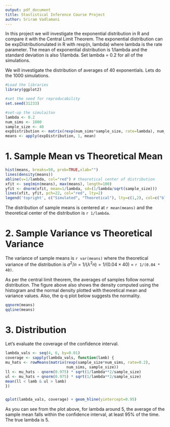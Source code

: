```yaml
---
output: pdf_document
title: Stastistical Inference Course Project
author: Sriram Vadlamani
---
```


In this project we will investigate the exponential distribution in R and compare it with the 
Central Limit Theorem. The exponential distribution can be expDistributionulated in R with rexp(n, lambda) 
where lambda is the rate parameter. The mean of exponential distribution is 1/lambda and the standard deviation 
is also 1/lambda. Set lambda = 0.2 for all of the simulations.

We will investigate the distribution of averages of 40 exponentials. Lets do the 1000 simulations. 


```r
#Load the libraries
library(ggplot2)

#set the seed for reproducability
set.seed(31233)

#set-up the simulaiton
lambda <- 0.2
num_sims <- 1000
sample_size <- 40
expDistribution <- matrix(rexp(num_sims*sample_size, rate=lambda), num_sims, sample_size)
means <- apply(expDistribution, 1, mean)

```

# 1. Sample Mean vs Theoretical Mean

```r

hist(means, breaks=50, prob=TRUE,xlab="")
lines(density(means))
abline(v=1/lambda, col="red") # theoretical center of distribution
xfit <- seq(min(means), max(means), length=100)
yfit <- dnorm(xfit, mean=1/lambda, sd=(1/lambda/sqrt(sample_size)))
lines(xfit, yfit, pch=22, col="red", lty=2)
legend('topright', c("Simulated", "Theoretical"), lty=c(1,2), col=c("black", "red"))
```

The distribution of sample means is centered at `r mean(means)`
and the theoretical center of the distribution is `r 1/lambda`.

# 2. Sample Variance vs Theoretical Variance

The variance of sample means is `r var(means)` where the theoretical variance
of the distribution is $\sigma^2 / n = 1/(\lambda^2 n) = 1/(0.04 \times 40)$ =
`r 1/(0.04 * 40)`.

As per the central limit theorem, the averages of samples follow normal
distribution. The figure above also shows the density computed using the histogram and the
normal density plotted with theoretical mean and variance values. Also, the
q-q plot below suggests the normality.

```r
qqnorm(means)
qqline(means)

```

# 3. Distribution
Let's evaluate the coverage of the confidence interval.
  
  ```r
lambda_vals <- seq(4, 6, by=0.01)
coverage <- sapply(lambda_vals, function(lamb) {
  mu_hats <- rowMeans(matrix(rexp(sample_size*num_sims, rate=0.2),
                             num_sims, sample_size))
  ll <- mu_hats - qnorm(0.975) * sqrt(1/lambda**2/sample_size)
  ul <- mu_hats + qnorm(0.975) * sqrt(1/lambda**2/sample_size)
  mean(ll < lamb & ul > lamb)
})


qplot(lambda_vals, coverage) + geom_hline(yintercept=0.95)
```
As you can see from the plot above, for lambda around 5,
the average of the sample mean falls within the confidence interval, at least 95% of the time.
The true lambda is 5.